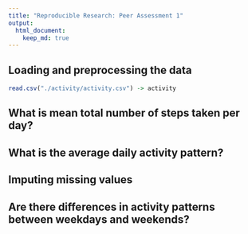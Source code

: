 ```yaml
---
title: "Reproducible Research: Peer Assessment 1"
output: 
  html_document:
    keep_md: true
---
```



## Loading and preprocessing the data

```r
read.csv("./activity/activity.csv") -> activity
```

## What is mean total number of steps taken per day?



## What is the average daily activity pattern?



## Imputing missing values



## Are there differences in activity patterns between weekdays and weekends?
